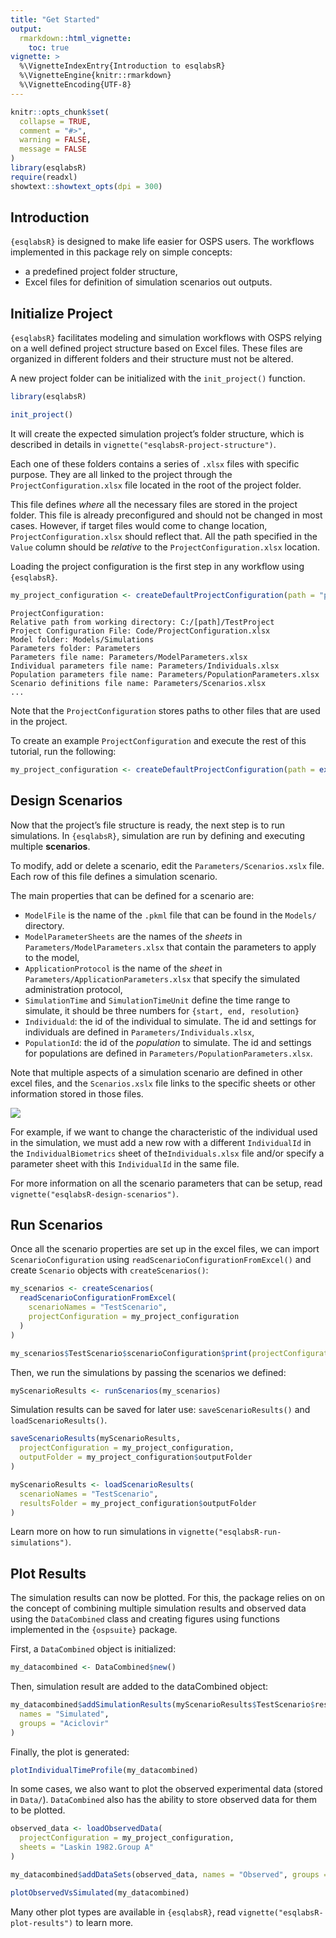 ```yaml
---
title: "Get Started"
output: 
  rmarkdown::html_vignette:
    toc: true
vignette: >
  %\VignetteIndexEntry{Introduction to esqlabsR}
  %\VignetteEngine{knitr::rmarkdown}
  %\VignetteEncoding{UTF-8}
---
```


```r
knitr::opts_chunk$set(
  collapse = TRUE,
  comment = "#>",
  warning = FALSE,
  message = FALSE
)
library(esqlabsR)
require(readxl)
showtext::showtext_opts(dpi = 300)
```

## Introduction

`{esqlabsR}` is designed to make life easier for OSPS users. The workflows implemented 
in this package rely on simple concepts:

-   a predefined project folder structure,
-   Excel files for definition of simulation scenarios out outputs.

## Initialize Project

`{esqlabsR}` facilitates modeling and simulation workflows with OSPS relying on 
a well defined project structure based on Excel files. These files are organized
in different folders and their structure must not be altered.

A new project folder can be initialized with the `init_project()`
function.

```r
library(esqlabsR)

init_project()
```

It will create the expected simulation project's folder structure, which is described 
in details in `vignette("esqlabsR-project-structure")`.

Each one of these folders contains a series of `.xlsx` files with
specific purpose. They are all linked to the project through the
`ProjectConfiguration.xlsx` file located in the root of the project folder.

This file defines *where* all the necessary files are stored in the
project folder. This file is already preconfigured and should not be changed in
most cases. However, if target files would come to change location, 
`ProjectConfiguration.xlsx` should reflect that. All the path specified in the 
`Value` column should be *relative* to the `ProjectConfiguration.xlsx` location. 

Loading the project configuration is the first step in any workflow using
`{esqlabsR}`.

```r
my_project_configuration <- createDefaultProjectConfiguration(path = "path/to/ProjectConfiguration.xlsx")
```

```         
ProjectConfiguration: 
Relative path from working directory: C:/[path]/TestProject
Project Configuration File: Code/ProjectConfiguration.xlsx 
Model folder: Models/Simulations 
Parameters folder: Parameters 
Parameters file name: Parameters/ModelParameters.xlsx 
Individual parameters file name: Parameters/Individuals.xlsx 
Population parameters file name: Parameters/PopulationParameters.xlsx
Scenario definitions file name: Parameters/Scenarios.xlsx
...
```

<!-- Scenario applications definitions file name: Parameters/ApplicationParameters.xlsx  -->

<!-- Plot definitions file name: Parameters/Plots.xlsx  -->

<!-- Experimental data folder: Data  -->

<!-- Experimental data file: Data/TestProject_TimeValuesData.xlsx  -->

<!-- Data importer configuration: Data/esqlabs_dataImporter_configuration.xml  -->

<!-- Compound Properties File: Data/Compound Properties.xlsx  -->

<!-- Output folder: Results  -->

Note that the `ProjectConfiguration` stores paths to other files that
are used in the project.

To create an example `ProjectConfiguration`  and execute the rest of this tutorial,
run the following:

```r
my_project_configuration <- createDefaultProjectConfiguration(path = example_ProjectConfiguration())
```

## Design Scenarios

Now that the project's file structure is ready, the next step is to run
simulations. In `{esqlabsR}`, simulation are run by defining and
executing multiple **scenarios**.

To modify, add or delete a scenario, edit the
`Parameters/Scenarios.xslx` file. Each row of this file defines a simulation scenario.

The main properties that can be defined for a scenario are:

-   `ModelFile` is the name of the `.pkml` file that can be found in the
    `Models/` directory.
-   `ModelParameterSheets` are the names of the *sheets* in
    `Parameters/ModelParameters.xlsx` that contain the parameters to
    apply to the model,
-   `ApplicationProtocol` is the name of the *sheet* in
    `Parameters/ApplicationParameters.xlsx` that specify the simulated
    administration protocol,
-   `SimulationTime` and `SimulationTimeUnit` define the time range to
    simulate, it should be three numbers for `{start, end, resolution}`
-   `Individuald`: the id of the individual to simulate. The id and
    settings for individuals are defined in
    `Parameters/Individuals.xlsx`,
-   `PopulationId`: the id of the *population* to simulate. The id and
    settings for populations are defined in
    `Parameters/PopulationParameters.xlsx`.

Note that multiple aspects of a simulation scenario are defined in other
excel files, and the `Scenarios.xslx` file links to the specific sheets
or other information stored in those files.

![](Figures/scenarios_links_files.png)

For example, if we want to change the characteristic of the individual
used in the simulation, we must add a new row with a different
`IndividualId` in the `IndividualBiometrics` sheet of
the`Individuals.xlsx` file and/or specify a parameter sheet with this
`IndividualId` in the same file.

For more information on all the scenario parameters that can be setup,
read `vignette("esqlabsR-design-scenarios")`.

## Run Scenarios

Once all the scenario properties are set up in the excel files, we can
import `ScenarioConfiguration` using `readScenarioConfigurationFromExcel()` and create 
`Scenario` objects with `createScenarios()`:


```r
my_scenarios <- createScenarios(
  readScenarioConfigurationFromExcel(
    scenarioNames = "TestScenario",
    projectConfiguration = my_project_configuration
  )
)
```

```r
my_scenarios$TestScenario$scenarioConfiguration$print(projectConfiguration = FALSE)
```

Then, we run the simulations by passing the scenarios we defined:

```r
myScenarioResults <- runScenarios(my_scenarios)
```

Simulation results can be saved for later use: `saveScenarioResults()`
and `loadScenarioResults()`.

```r
saveScenarioResults(myScenarioResults,
  projectConfiguration = my_project_configuration,
  outputFolder = my_project_configuration$outputFolder
)

myScenarioResults <- loadScenarioResults(
  scenarioNames = "TestScenario",
  resultsFolder = my_project_configuration$outputFolder
)
```

Learn more on how to run simulations in
`vignette("esqlabsR-run-simulations")`.

## Plot Results

The simulation results can now be plotted. For this, the package relies
on on the concept of combining multiple simulation results and observed
data using the `DataCombined` class and creating figures using functions
implemented in the `{ospsuite}` package.

First, a `DataCombined` object is initialized:

```r
my_datacombined <- DataCombined$new()
```

Then, simulation result are added to the dataCombined object:

```r
my_datacombined$addSimulationResults(myScenarioResults$TestScenario$results,
  names = "Simulated",
  groups = "Aciclovir"
)
```

Finally, the plot is generated:

```r
plotIndividualTimeProfile(my_datacombined)
```

In some cases, we also want to plot the observed experimental data
(stored in `Data/`). `DataCombined` also has the ability to store
observed data for them to be plotted.

```r
observed_data <- loadObservedData(
  projectConfiguration = my_project_configuration,
  sheets = "Laskin 1982.Group A"
)

my_datacombined$addDataSets(observed_data, names = "Observed", groups = "Aciclovir")

plotObservedVsSimulated(my_datacombined)
```

Many other plot types are available in `{esqlabsR}`, read
`vignette("esqlabsR-plot-results")` to learn more.
